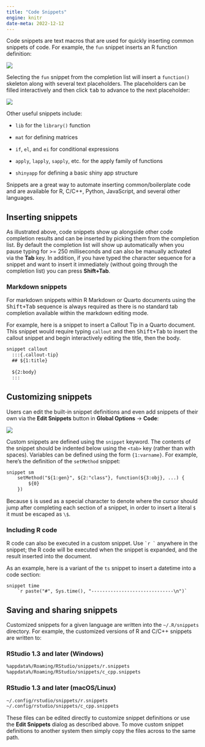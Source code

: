 ```yaml
---
title: "Code Snippets"
engine: knitr
date-meta: 2022-12-12
---
```


Code snippets are text macros that are used for quickly inserting common snippets of code. For example, the `fun` snippet inserts an R function definition:

![](images/fun-snippet.png){fig-alt="A screenshot of the output from using the `fun` snippet to autocomplete to function definition."}

Selecting the `fun` snippet from the completion list will insert a `function()` skeleton along with several text placeholders. The placeholders can be filled interactively and then click <kbd>tab</kbd> to advance to the next placeholder:

![](images/fun-expanded.png){fig-alt="A screenshot of the output snippet highlighted on the first text placeholder."}

Other useful snippets include:

-   `lib` for the `library()` function

-   `mat` for defining matrices

-   `if`, `el`, and `ei` for conditional expressions

-   `apply`, `lapply`, `sapply`, etc. for the apply family of functions

-   `shinyapp` for defining a basic shiny app structure

Snippets are a great way to automate inserting common/boilerplate code and are available for R, C/C++, Python, JavaScript, and several other languages.

## Inserting snippets

As illustrated above, code snippets show up alongside other code completion results and can be inserted by picking them from the completion list. By default the completion list will show up automatically when you pause typing for >= 250 milliseconds and can also be manually activated via the **Tab** key. In addition, if you have typed the character sequence for a snippet and want to insert it immediately (without going through the completion list) you can press **Shift+Tab**.

### Markdown snippets

For markdown snippets within R Markdown or Quarto documents using the <kbd>Shift+Tab</kbd> sequence is always required as there is no standard tab completion available within the markdown editing mode.

For example, here is a snippet to insert a Callout Tip in a Quarto document. This snippet would require typing `callout` and then <kbd>Shift+Tab</kbd> to insert the callout snippet and begin interactively editing the title, then the body.

```markdown
snippet callout
  :::{.callout-tip}
  ## ${1:title}
    
  ${2:body}
  :::
```


## Customizing snippets

Users can edit the built-in snippet definitions and even add snippets of their own via the **Edit Snippets** button in **Global Options** -\> **Code**:

![](images/edit-snippets.png){fig-alt="A screenshot of the Edit Snippets wizard, displaying the snippets for R."}

Custom snippets are defined using the `snippet` keyword. The contents of the snippet should be indented below using the `<tab>` key (rather than with spaces). Variables can be defined using the form `{1:varname}`. For example, here's the definition of the `setMethod` snippet:

```markdown
snippet sm
    setMethod("${1:gen}", ${2:"class"}, function(${3:obj}, ...) {
        ${0}
    })
```

Because `$` is used as a special character to denote where the cursor should jump after completing each section of a snippet, in order to insert a literal `$` it must be escaped as `\$`.

### Including R code

R code can also be executed in a custom snippet. Use `` `r ` `` anywhere in the snippet; the R code will be executed when the snippet is expanded, and the result inserted into the document.

As an example, here is a variant of the `ts` snippet to insert a datetime into a code section:

```verbatim
snippet time
    `r paste("#", Sys.time(), "------------------------------\n")`

```

## Saving and sharing snippets

Customized snippets for a given language are written into the `~/.R/snippets` directory. For example, the customized versions of R and C/C++ snippets are written to:

### RStudio 1.3 and later (Windows)

``` bash
%appdata%/Roaming/RStudio/snippets/r.snippets
%appdata%/Roaming/RStudio/snippets/c_cpp.snippets
```

### RStudio 1.3 and later (macOS/Linux)

``` bash
~/.config/rstudio/snippets/r.snippets
~/.config/rstudio/snippets/c_cpp.snippets
```

These files can be edited directly to customize snippet definitions or use the **Edit Snippets** dialog as described above. To move custom snippet definitions to another system then simply copy the files across to the same path.
